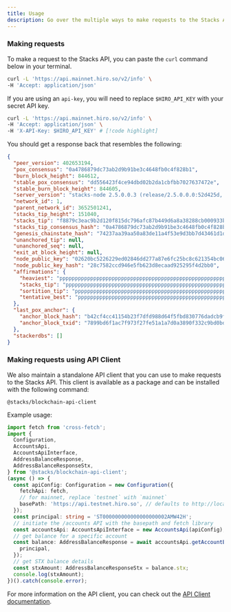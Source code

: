 ```yaml
---
title: Usage
description: Go over the multiple ways to make requests to the Stacks API.
---
```


### Making requests

To make a request to the Stacks API, you can paste the `curl` command below in your terminal.

```bash title="Terminal"
curl -L 'https://api.mainnet.hiro.so/v2/info' \
-H 'Accept: application/json'
```

If you are using an `api-key`, you will need to replace `$HIRO_API_KEY` with your secret API key.

```bash title="Terminal"
curl -L 'https://api.mainnet.hiro.so/v2/info' \
-H 'Accept: application/json' \
-H 'X-API-Key: $HIRO_API_KEY' # [!code highlight]
```

You should get a response back that resembles the following:

```json
{
  "peer_version": 402653194,
  "pox_consensus": "0a4786879dc73ab2d9b91be3c4648fb0c4f828b1",
  "burn_block_height": 844612,
  "stable_pox_consensus": "dd556423f4ce94dbd02b2da1cbfbb7027637472e",
  "stable_burn_block_height": 844605,
  "server_version": "stacks-node 2.5.0.0.3 (release/2.5.0.0.0:52d425d, release build, linux [x86_64])",
  "network_id": 1,
  "parent_network_id": 3652501241,
  "stacks_tip_height": 151040,
  "stacks_tip": "f8879c3eac9b2d120f815dc796afc87b449d6a8a38288cb000933bb0408f6442",
  "stacks_tip_consensus_hash": "0a4786879dc73ab2d9b91be3c4648fb0c4f828b1",
  "genesis_chainstate_hash": "74237aa39aa50a83de11a4f53e9d3bb7d43461d1de9873f402e5453ae60bc59b",
  "unanchored_tip": null,
  "unanchored_seq": null,
  "exit_at_block_height": null,
  "node_public_key": "02620bc5226229ed02846dd277a87e6fc25bc8c621354bc0620ad088b367d76aa6",
  "node_public_key_hash": "28c7582ccd946e5fb623d8ecaad925295f4d2bb0",
  "affirmations": {
    "heaviest": "pppppppppppppppppppppppppppppppppppppppppppppppppppppppppppppppppppppppppppppppppppp",
    "stacks_tip": "ppppppppppppppppppppppppppppppppppppppppppppppppppppppppppppppppppppppppppppppppppppp",
    "sortition_tip": "ppppppppppppppppppppppppppppppppppppppppppppppppppppppppppppppppppppppppppppppppppppp",
    "tentative_best": "ppppppppppppppppppppppppppppppppppppppppppppppppppppppppppppppppppppppppppppppppppppp"
  },
  "last_pox_anchor": {
    "anchor_block_hash": "b42cf4cc41154b23f7dfd988d64f5fbd830776dadcb9f69cb7b5d55280c9effc",
    "anchor_block_txid": "7899bd6f1ac7f973f27fe51a1a7d0a3890f332c9bd0bde0319b4e738f9e2ee8d"
  },
  "stackerdbs": []
}
```

### Making requests using API Client

We also maintain a standalone API client that you can use to make requests to the Stacks API. This client is available as a package and can be installed with the following command:

```package-install title="Terminal"
@stacks/blockchain-api-client
```

Example usage:

```ts
import fetch from 'cross-fetch';
import {
  Configuration,
  AccountsApi,
  AccountsApiInterface,
  AddressBalanceResponse,
  AddressBalanceResponseStx,
} from '@stacks/blockchain-api-client';
(async () => {
  const apiConfig: Configuration = new Configuration({
    fetchApi: fetch,
    // for mainnet, replace `testnet` with `mainnet`
    basePath: 'https://api.testnet.hiro.so', // defaults to http://localhost:3999
  });
  const principal: string = 'ST000000000000000000002AMW42H';
  // initiate the /accounts API with the basepath and fetch library
  const accountsApi: AccountsApiInterface = new AccountsApi(apiConfig);
  // get balance for a specific account
  const balance: AddressBalanceResponse = await accountsApi.getAccountBalance({
    principal,
  });
  // get STX balance details
  const stxAmount: AddressBalanceResponseStx = balance.stx;
  console.log(stxAmount);
})().catch(console.error);
```

For more information on the API client, you can check out the [API Client documentation](/stacks/api/client).